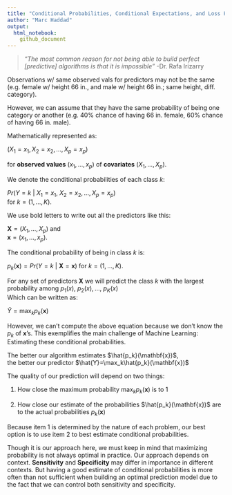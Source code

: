 ```yaml
---
title: "Conditional Probabilities, Conditional Expectations, and Loss Function"
author: "Marc Haddad"
output:
  html_notebook:
    github_document
---
```



> *"The most common reason for not being able to build perfect [predictive] algorithms is that it is impossible"* -Dr. Rafa Irizarry


Observations w/ same observed vals for predictors may not be the same (e.g. female w/ height 66 in., and male w/ height 66 in.; same height, diff. category).

However, we can assume that they have the same probability of being one category or another (e.g. 40% chance of having 66 in. female, 60% chance of having 66 in. male).



Mathematically represented as:  

$(X_1 = x_1, X_2 = x_2, ..., X_p = x_p)$  

for **observed values** $(x_1,...,x_p)$ of **covariates** $(X_1,...,X_p)$.
  
We denote the conditional probabilities of each class $k$:

$Pr(Y = k\ |\ X_1 = x_1,\  X_2 = x_2,...,X_p = x_p)$  
for $k = (1,...,K)$.  


We use bold letters to write out all the predictors like this:

$\mathbf{X} = (X_1,...,X_p)$ and   
$\mathbf{x} = (x_1,...,x_p)$.
  
  

The conditional probability of being in class $k$ is:  

$p_k(\mathbf{x}) = Pr\left(Y = k\ |\ \mathbf{X}=\mathbf{x}\right)$
for $k = (1,...,K)$.

For any set of predictors $\mathbf{X}$ we will predict the class $k$ with the largest probability among $p_1(x),\  p_2(x),...,\ p_K(x)$  
Which can be written as:  

$\hat{Y}=\max_kp_k(\mathbf{x})$


However, we can't compute the above equation because we don't know the $p_k$ of $\mathbf{x}$'s. This exemplifies the main challenge of Machine Learning: Estimating these conditional probabilities.


The better our algorithm estimates $\hat{p_k}(\mathbf{x})$,  
the better our predictor $\hat{Y}=\max_k\hat{p_k}(\mathbf{x})$


The quality of our prediction will depend on two things:  


1. How close the maximum probability $\max_kp_k(\mathbf{x})$ is to 1  

2. How close our estimate of the probabilities $\hat{p_k}(\mathbf{x})$ are to the actual probabilities $p_k(\mathbf{x})$

Because item 1 is determined by the nature of each problem, our best option is to use item 2 to best estimate conditional probabilities.


Though it is our approach here, we must keep in mind that maximizing probability is not always optimal in practice. Our approach depends on context. **Sensitivity** and **Specificity** may differ in importance in different contexts. But having a good estimate of conditional probabilities is more often than not sufficient when building an optimal prediction model due to the fact that we can control both sensitivity and specificity.





